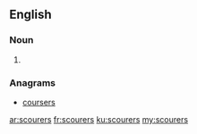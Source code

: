 ==English==

===Noun===
{{head|en}}

# {{plural of|scourer}}

===Anagrams===
* [[coursers#English|coursers]]

[[ar:scourers]]
[[fr:scourers]]
[[ku:scourers]]
[[my:scourers]]